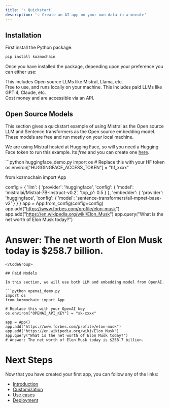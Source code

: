 ```yaml
---
title: '⚡ Quickstart'
description: '💡 Create an AI app on your own data in a minute'
---
```


## Installation

First install the Python package:

```bash
pip install kozmochain
```

Once you have installed the package, depending upon your preference you can either use:

<CardGroup cols={2}>
  <Card title="Open Source Models" icon="osi" href="#open-source-models">
  This includes Open source LLMs like Mistral, Llama, etc.<br/>
  Free to use, and runs locally on your machine.
  </Card>
  <Card title="Paid Models" icon="dollar-sign" href="#paid-models" color="#4A154B">
    This includes paid LLMs like GPT 4, Claude, etc.<br/>
    Cost money and are accessible via an API.
  </Card>
</CardGroup>

## Open Source Models

This section gives a quickstart example of using Mistral as the Open source LLM and Sentence transformers as the Open source embedding model. These models are free and run mostly on your local machine.

We are using Mistral hosted at Hugging Face, so will you need a Hugging Face token to run this example. Its *free* and you can create one [here](https://huggingface.co/docs/hub/security-tokens).

<CodeGroup>
```python huggingface_demo.py
import os
# Replace this with your HF token
os.environ["HUGGINGFACE_ACCESS_TOKEN"] = "hf_xxxx"

from kozmochain import App

config = {
  'llm': {
    'provider': 'huggingface',
    'config': {
      'model': 'mistralai/Mistral-7B-Instruct-v0.2',
      'top_p': 0.5
    }
  },
  'embedder': {
    'provider': 'huggingface',
    'config': {
      'model': 'sentence-transformers/all-mpnet-base-v2'
    }
  }
}
app = App.from_config(config=config)
app.add("https://www.forbes.com/profile/elon-musk")
app.add("https://en.wikipedia.org/wiki/Elon_Musk")
app.query("What is the net worth of Elon Musk today?")
# Answer: The net worth of Elon Musk today is $258.7 billion.
```
</CodeGroup>

## Paid Models

In this section, we will use both LLM and embedding model from OpenAI.

```python openai_demo.py
import os
from kozmochain import App

# Replace this with your OpenAI key
os.environ["OPENAI_API_KEY"] = "sk-xxxx"

app = App()
app.add("https://www.forbes.com/profile/elon-musk")
app.add("https://en.wikipedia.org/wiki/Elon_Musk")
app.query("What is the net worth of Elon Musk today?")
# Answer: The net worth of Elon Musk today is $258.7 billion.
```

# Next Steps

Now that you have created your first app, you can follow any of the links:

* [Introduction](/get-started/introduction)
* [Customization](/components/introduction)
* [Use cases](/use-cases/introduction)
* [Deployment](/get-started/deployment)
